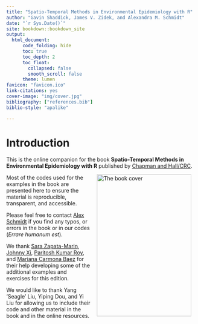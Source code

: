 ```yaml
--- 
title: "Spatio-Temporal Methods in Environmental Epidemiology with R"
author: "Gavin Shaddick, James V. Zidek, and Alexandra M. Schmidt"
date: "`r Sys.Date()`"
site: bookdown::bookdown_site
output:
  html_document:
      code_folding: hide
      toc: true
      toc_depth: 2
      toc_float:
        collapsed: false
        smooth_scroll: false
      theme: lumen
favicon: "favicon.ico"
link-citations: yes
cover-image: "img/cover.jpg"
bibliography: ["references.bib"]
biblio-style: "apalike"

---
```


# Introduction {-}

This is the online companion for the book **Spatio-Temporal Methods in Environmental Epidemiology with R** published by [Chapman and Hall/CRC](https://www.taylorfrancis.com/books/mono/10.1201/b18600/spatio-temporal-methods-environmental-epidemiology-gavin-shaddick-james-zidek).

<a href="https://www.taylorfrancis.com/books/mono/10.1201/b18600/spatio-temporal-methods-environmental-epidemiology-gavin-shaddick-james-zidek"><img src="img/cover.jpg" width="250" height="375" alt="The book cover" align="right" style="margin: 0 1em 0 1em" /></a>

Most of the codes used for the examples in the book are presented here to ensure the material is reproducible, transparent, and accessible. 

Please feel free to contact [Alex Schmidt](https://alex-schmidt.research.mcgill.ca/) if you find any typos, or errors in the book or in our codes (*Errare humanum est*).


We thank [Sara Zapata-Marin](https://github.com/SaraZM), [Johnny Xi](https://xijohnny.github.io/),  [Paritosh Kumar Roy](https://github.com/paritoshkroy), and [Mariana Carmona Baez](https://github.com/mcarmonabaez) for their help developing some of the additional examples and exercises for this edition. 


We would like to thank Yang ‘Seagle’ Liu, Yiping Dou, and Yi Liu for allowing us to include their code and other material in the book and in the online resources.





